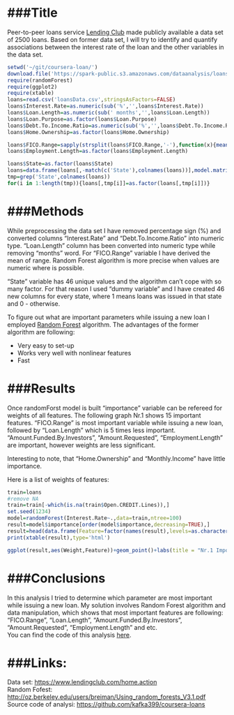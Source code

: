 ###Title
========================================================

Peer-to-peer loans service [Lending Club][lending] made publicly available a data set of 2500 loans. Based on former data set, I will try to identify and quantify associations between the interest rate of the loan and the other variables in the data set.

```r
setwd('~/git/coursera-loan/')
download.file('https://spark-public.s3.amazonaws.com/dataanalysis/loansData.csv',method='curl',destfile='loansData.csv')
require(randomForest)
require(ggplot2)
require(xtable)
loans=read.csv('loansData.csv',stringsAsFactors=FALSE)
loans$Interest.Rate=as.numeric(sub('%','',loans$Interest.Rate))
loans$Loan.Length=as.numeric(sub(' months','',loans$Loan.Length))
loans$Loan.Purpose=as.factor(loans$Loan.Purpose)
loans$Debt.To.Income.Ratio=as.numeric(sub('%','',loans$Debt.To.Income.Ratio))
loans$Home.Ownership=as.factor(loans$Home.Ownership)

loans$FICO.Range=sapply(strsplit(loans$FICO.Range,'-'),function(x){mean(as.integer(x))})
loans$Employment.Length=as.factor(loans$Employment.Length)

loans$State=as.factor(loans$State)
loans=data.frame(loans[,-match(c('State'),colnames(loans))],model.matrix(~State-1,loans))
tmp=grep('State',colnames(loans))
for(i in 1:length(tmp)){loans[,tmp[i]]=as.factor(loans[,tmp[i]])}
```

###Methods
=============

While preprocessing the data set I have removed percentage sign (%) and converted columns "Interest.Rate" and "Debt.To.Income.Ratio" into numeric type. "Loan.Length" column has been converted into numeric type while removing "months" word. For "FICO.Range" variable I have derived the mean of range. Random Forest algorithm is more precise when values are numeric where is possible.


"State" variable has 46 unique values and the algorithm can't cope with so many factor. For that reason I used "dummy variable" and I have created 46 new columns for every state, where 1 means loans was issued in that state and 0 - otherwise. 


To figure out what are important parameters while issuing a new loan I employed [Random Forest][rf] algorithm. The advantages of the former algorithm are following:

   * Very easy to set-up
   * Works very well with nonlinear features
   * Fast


###Results
=============

Once randomForst model is built "importance" variable can be refereed for weights of all features. The following graph Nr.1 shows 15 important features. "FICO.Range" is most important variable while issuing a new loan, followed by "Loan.Length" which is 5 times less important. "Amount.Funded.By.Investors", "Amount.Requested", "Employment.Length" are important, however weights are less significant. 

Interesting to note, that "Home.Ownership" and "Monthly.Income" have little importance. 


Here is a list of weights of features:


```r
train=loans
#remove NA
train=train[-which(is.na(train$Open.CREDIT.Lines)),]
set.seed(1234)
model=randomForest(Interest.Rate~.,data=train,ntree=100)
result=model$importance[order(model$importance,decreasing=TRUE),]
result=head(data.frame(Feature=factor(names(result),levels=as.character(names(result))),Weight=as.integer(model$importance[order(model$importance,decreasing=TRUE),])),15)
print(xtable(result),type='html')

ggplot(result,aes(Weight,Feature))+geom_point()+labs(title = "Nr.1 Importance of features") 
```


###Conclusions
=============

In this analysis I tried to determine which parameter are most important while issuing a new loan. My solution involves Random Forest algorithm and data manipulation, which shows that most important features are following: "FICO.Range", "Loan.Length", "Amount.Funded.By.Investors", "Amount.Requested", "Employment.Length" and etc.  
You can find the code of this analysis [here][code].
   
###Links:
========
Data set: [https://www.lendingclub.com/home.action][lending]  
Random Fofest: [http://oz.berkeley.edu/users/breiman/Using_random_forests_V3.1.pdf][rf]  
Source code of analysi: [https://github.com/kafka399/coursera-loans][code]  

[lending]: https://www.lendingclub.com/home.action
[rf]: http://oz.berkeley.edu/users/breiman/Using_random_forests_V3.1.pdf
[code]:https://github.com/kafka399/coursera-loans




